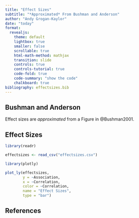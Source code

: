 ```yaml
---
title: "Effect Sizes"
subtitle: "*Approximated* From Bushman and Anderson"
author: "Andy Grogan-Kaylor"
date: "today"
format: 
  revealjs:
    theme: default
    lightbox: true
    smaller: false
    scrollable: true
    html-math-method: mathjax
    transition: slide
    controls: true 
    controls-tutorial: true
    code-fold: true
    code-summary: "show the code"
    chalkboard: true
bibliography: effectsizes.bib
---
```


## Bushman and Anderson

Effect sizes are *approximated* from a Figure in @Bushman2001.

## Effect Sizes

```r

library(readr)

effectsizes <- read_csv("effectsizes.csv")

library(plotly)

plot_ly(effectsizes,
        y = ~Association,
        x = ~Correlation,
        color = ~Correlation,
        name = "Effect Sizes",
        type = "bar")


```

## References





